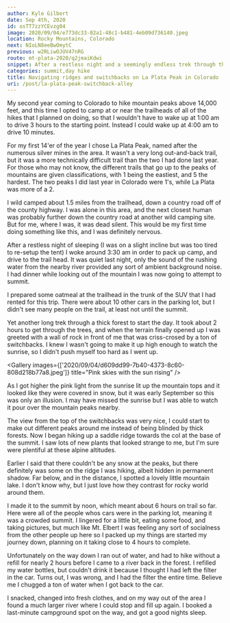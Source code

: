 ```yaml
---
author: Kyle Gilbert
date: Sep 4th, 2020
id: osTT7zzYCEvzg04
image: 2020/09/04/e773dc33-82a1-48c1-b481-4eb09d736140.jpeg
location: Rocky Mountains, Colorado
next: NIoLN8eeBwOmytC
previous: w2RLiwOJUV47nRG
route: mt-plata-2020/q2jmaiKdwi
snippet: After a restless night and a seemingly endless trek through thick, shadowy woods, the trail suddenly broke open, revealing a towering wall of rock, its switchbacks winding like a serpent toward the sky.
categories: summit,day hike
title: Navigating ridges and switchbacks on La Plata Peak in Colorado
uri: /post/la-plata-peak-switchback-alley
---
```


<Stats />

<Route />

My second year coming to Colorado to hike mountain peaks above 14,000 feet, and
this time I opted to camp at or near the trailheads of all of the hikes that I
planned on doing, so that I wouldn't have to wake up at 1:00 am to drive 3 hours
to the starting point. Instead I could wake up at 4:00 am to drive 10 minutes.

For my first 14'er of the year I chose La Plata Peak, named after the numerous
silver mines in the area. It wasn't a very long out-and-back trail, but it was
a more technically difficult trail than the two I had done last year. For those
who may not know, the different trails that go up to the peaks of mountains
are given classifications, with 1 being the eastiest, and 5 the hardest. The
two peaks I did last year in Colorado were 1's, while La Plata was more of a 2.

I wild camped about 1.5 miles from the trailhead, down a country road off of the
county highway. I was alone in this area, and the next closest human was
probably further down the country road at another wild camping site. But for me,
where I was, it was dead silent. This would be my first time doing something
like this, and I was definitely nervous.

After a restless night of sleeping (I was on a slight incline but was too tired
to re-setup the tent) I woke around 3:30 am in order to pack up camp, and
drive to the trail head. It was quiet last night, only the sound of the rushing
water from the nearby river provided any sort of ambient background noise. I had
dinner while looking out of the mountain I was now going to attempt to summit.

I prepared some oatmeal at the trailhead in the trunk of the SUV that I had
rented for this trip. There were about 10 other cars in the parking lot, but
I didn't see many people on the trail, at least not until the summit.

Yet another long trek through a thick forest to start the day. It took about 2
hours to get through the trees, and when the terrain finally opened up I was
greeted with a wall of rock in front of me that was criss-crosed by a ton of
switchbacks. I knew I wasn't going to make it up high enough to watch the
sunrise, so I didn't push myself too hard as I went up.

<Gallery images={['2020/09/04/d609dd99-7b40-4373-8c60-808d218b77a8.jpeg']} title="Pink skies with the sun rising" />

As I got higher the pink light from the sunrise lit up the mountain tops and it
looked like they were covered in snow, but it was early September so this was
only an illusion. I may have missed the sunrise but I was able to watch it pour
over the mountain peaks nearby.

The view from the top of the switchbacks was very nice, I could start to make
out different peaks around me instead of being blinded by thick forests. Now
I began hiking up a saddle ridge towards the col at the base of the summit. I
saw lots of new plants that looked strange to me, but I'm sure were plentiful
at these alpine altitudes.

Earlier I said that there couldn't be any snow at the peaks, but there definitely
was some on the ridge I was hiking, albeit hidden in permanent shadow. Far below,
and in the distance, I spotted a lovely little mountain lake. I don't know why,
but I just love how they contrast for rocky world around them.

I made it to the summit by noon, which meant about 6 hours on trail so far. Here
were all of the people whos cars were in the parking lot, meaning it was a
crowded summit. I lingered for a little bit, eating some food, and taking
pictures, but much like Mt. Elbert I was feeling any sort of socialness from
the other people up here so I packed up my things are started my journey down,
planning on it taking close to 4 hours to complete.

Unfortunately on the way down I ran out of water, and had to hike without a
refill for nearly 2 hours before I came to a river back in the forest. I refilled
my water bottles, but couldn't drink it because I thought I had left the filter
in the car. Turns out, I was wrong, and I had the filter the entire time. Believe
me I chugged a ton of water when I got back to the car.

I snacked, changed into fresh clothes, and on my way out of the area I found
a much larger river where I could stop and fill up again. I booked a last-minute
campground spot on the way, and got a good nights sleep.

